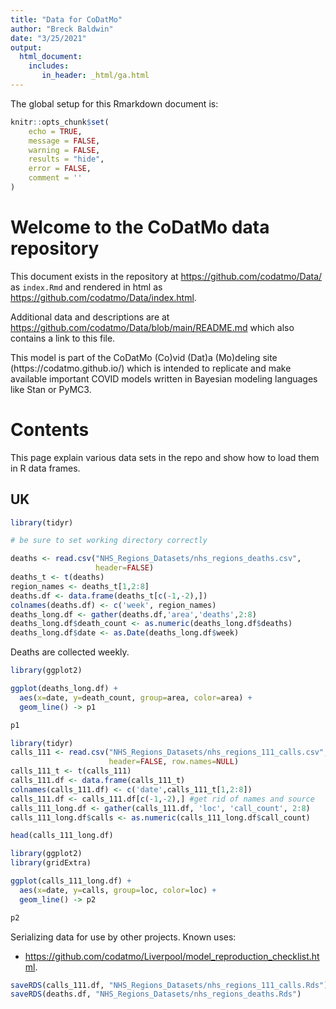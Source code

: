 ```yaml
---
title: "Data for CoDatMo"
author: "Breck Baldwin"
date: "3/25/2021"
output: 
  html_document:
    includes:
       in_header: _html/ga.html
---
```

The global setup for this Rmarkdown document is:
```r
knitr::opts_chunk$set(
	echo = TRUE,
	message = FALSE,
	warning = FALSE,
	results = "hide",
	error = FALSE,
	comment = ''
)
```

# Welcome to the CoDatMo data repository

This document exists in the repository at [https://github.com/codatmo/Data/](https://github.com/codatmo/Data) as `index.Rmd` and rendered in html as [https://github.com/codatmo/Data/index.html](https://github.com/codatmo/Data/index.html).

Additional data and descriptions are at [https://github.com/codatmo/Data/blob/main/README.md](https://github.com/codatmo/Data/blob/main/README.md) which also contains a link to this file. 

This model is part of the CoDatMo (Co)vid (Dat)a (Mo)deling site (https://codatmo.github.io/) which is intended to replicate and make available important COVID models written in Bayesian modeling languages like Stan or PyMC3. 

# Contents

This page explain various data sets in the repo and show how to load them in R data frames. 

## UK 

```r
library(tidyr)

# be sure to set working directory correctly

deaths <- read.csv("NHS_Regions_Datasets/nhs_regions_deaths.csv",
                   header=FALSE)
deaths_t <- t(deaths)
region_names <- deaths_t[1,2:8]
deaths.df <- data.frame(deaths_t[c(-1,-2),])
colnames(deaths.df) <- c('week', region_names)
deaths_long.df <- gather(deaths.df,'area','deaths',2:8)
deaths_long.df$death_count <- as.numeric(deaths_long.df$deaths)
deaths_long.df$date <- as.Date(deaths_long.df$week)

```

Deaths are collected weekly.

```r
library(ggplot2)

ggplot(deaths_long.df) +
  aes(x=date, y=death_count, group=area, color=area) +
  geom_line() -> p1

p1

```


```r
library(tidyr)
calls_111 <- read.csv("NHS_Regions_Datasets/nhs_regions_111_calls.csv",
                      header=FALSE, row.names=NULL)
calls_111_t <- t(calls_111)
calls_111.df <- data.frame(calls_111_t)
colnames(calls_111.df) <- c('date',calls_111_t[1,2:8])
calls_111.df <- calls_111.df[c(-1,-2),] #get rid of names and source
calls_111_long.df <- gather(calls_111.df, 'loc', 'call_count', 2:8)
calls_111_long.df$calls <- as.numeric(calls_111_long.df$call_count)

head(calls_111_long.df)


```

```r
library(ggplot2)
library(gridExtra)

ggplot(calls_111_long.df) +
  aes(x=date, y=calls, group=loc, color=loc) +
  geom_line() -> p2

p2

```

Serializing data for use by other projects. Known uses:

* [https://github.com/codatmo/Liverpool/model_reproduction_checklist.html](https://github.com/codatmo/Liverpool/model_reproduction_checklist.html). 


```r
saveRDS(calls_111.df, "NHS_Regions_Datasets/nhs_regions_111_calls.Rds")
saveRDS(deaths.df, "NHS_Regions_Datasets/nhs_regions_deaths.Rds")

```


